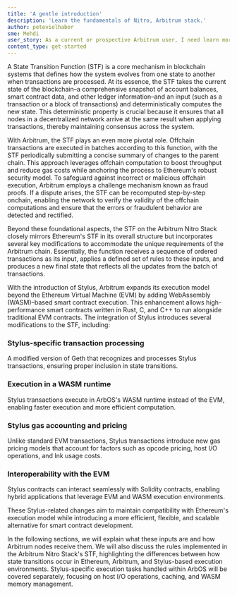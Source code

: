 ```yaml
---
title: 'A gentle introduction'
description: 'Learn the fundamentals of Nitro, Arbitrum stack.'
author: petevielhaber
sme: Mehdi
user_story: As a current or prospective Arbitrum user, I need learn more about Nitros design.
content_type: get-started
---
```


A <a data-quicklook-from="state-transition-function">State Transition Function</a> (STF) is a core mechanism in
<a data-quicklook-from="blockchain">blockchain</a> systems that defines how the system evolves from one state to another when transactions are processed. At its
essence, the STF takes the current state of the blockchain–a comprehensive snapshot of account balances, <a data-quicklook-from="smart-contract">smart
contract</a> data, and other ledger information–and an input (such as a <a data-quicklook-from="transaction">transaction</a> or a block of transactions) and
deterministically computes the new state. This deterministic property is crucial because it ensures that all nodes in a decentralized network arrive at the same
result when applying transactions, thereby maintaining consensus across the system.

With <a data-quicklook-from="arbitrum">Arbitrum</a>, the STF plays an even more pivotal role. Offchain transactions are executed in batches according to this
function, with the STF periodically submitting a concise summary of changes to the <a data-quicklook-from="parent-chain">parent chain</a>. This approach
leverages offchain computation to boost throughput and reduce gas costs while anchoring the process to Ethereum's robust security model. To safeguard against
incorrect or malicious offchain execution, Arbitrum employs a <a data-quicklook-from="challenge">challenge</a> mechanism known as fraud proofs. If a dispute
arises, the STF can be recomputed step-by-step onchain, enabling the network to verify the validity of the offchain computations and ensure that the errors or
fraudulent behavior are detected and rectified.

Beyond these foundational aspects, the STF on the <a data-quicklook-from="arbitrum-nitro">Arbitrum Nitro</a> Stack closely mirrors Ethereum's STF in its overall
structure but incorporates several key modifications to accommodate the unique requirements of the <a data-quicklook-from="arbitrum-chain">Arbitrum chain</a>.
Essentially, the function receives a sequence of ordered transactions as its input, applies a defined set of rules to these inputs, and produces a new final
state that reflects all the updates from the <a data-quicklook-from="batch">batch</a> of transactions.

With the introduction of <a data-quicklook-from="stylus">Stylus</a>, Arbitrum expands its execution model beyond the Ethereum Virtual Machine (EVM) by adding
WebAssembly (<a data-quicklook-from="wasm">WASM</a>)–based smart contract execution. This enhancement allows high-performance smart contracts written in Rust,
C, and C++ to run alongside traditional EVM contracts. The integration of Stylus introduces several modifications to the STF, including:

### Stylus-specific transaction processing

A modified version of <a data-quicklook-from="geth">Geth</a> that recognizes and processes Stylus transactions, ensuring proper inclusion in state transitions.

### Execution in a WASM runtime

Stylus transactions execute in <a data-quicklook-from="arbos">ArbOS</a>'s WASM runtime instead of the EVM, enabling faster execution and more efficient
computation.

### Stylus gas accounting and pricing

Unlike standard EVM transactions, Stylus transactions introduce new gas pricing models that account for factors such as opcode pricing, host I/O operations, and
<a data-quicklook-from="ink">Ink</a> usage costs.

### Interoperability with the EVM

Stylus contracts can interact seamlessly with Solidity contracts, enabling hybrid applications that leverage EVM and WASM execution environments.

These Stylus-related changes aim to maintain compatibility with Ethereum's execution model while introducing a more efficient, flexible, and scalable
alternative for smart contract development.

In the following sections, we will explain what these inputs are and how Arbitrum nodes receive them. We will also discuss the rules implemented in the Arbitrum
Nitro Stack's STF, highlighting the differences between how state transitions occur in Ethereum, Arbitrum, and Stylus-based execution environments.
Stylus-specific execution tasks handled within ArbOS will be covered separately, focusing on host I/O operations, caching, and WASM memory management.
